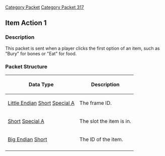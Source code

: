 [[Category Packet]]
[[Category Packet 317]]
{{packet|name=Item action 1|description=Sent when the player clicks the first option of an item.|opcode=122|type=Fixed|length=6|revision=317}}
== Item Action 1 ==

=== Description ===

This packet is sent when a player clicks the first option of an item, such as "Bury" for bones or "Eat" for food.

=== Packet Structure ===
{|border=2
! Data Type
! Description
|-
| [[Data Types#Little Endian|Little Endian]] [[Data Types#Standard data types|Short]] [[Data Types#Non Standard Data Types|Special A]]
| The frame ID.
|-
| [[Data Types#Standard data types|Short]] [[Data Types#Non Standard Data Types|Special A]]
| The slot the item is in.
|-
| [[Data Types#Big Endian|Big Endian]] [[Data Types#Standard data types|Short]]
| The ID of the item.
|-
|}